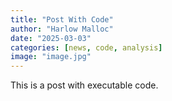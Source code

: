 ```yaml
---
title: "Post With Code"
author: "Harlow Malloc"
date: "2025-03-03"
categories: [news, code, analysis]
image: "image.jpg"
---
```


This is a post with executable code.
